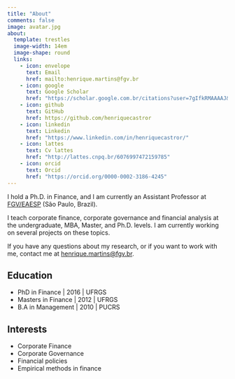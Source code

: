 ```yaml
---
title: "About"
comments: false
image: avatar.jpg
about:
  template: trestles
  image-width: 14em
  image-shape: round
  links:
    - icon: envelope
      text: Email
      href: mailto:henrique.martins@fgv.br
    - icon: google
      text: Google Scholar
      href: "https://scholar.google.com.br/citations?user=7gIfkRMAAAAJ&hl=pt-BR&oi=ao"
    - icon: github
      text: GitHub
      href: https://github.com/henriquecastror
    - icon: linkedin
      text: Linkedin
      href: "https://www.linkedin.com/in/henriquecastror/"
    - icon: lattes
      text: Cv lattes  
      href: "http://lattes.cnpq.br/6076997472159785"
    - icon: orcid
      text: Orcid  
      href: "https://orcid.org/0000-0002-3186-4245"
---
```




I hold a Ph.D. in Finance, and I am currently an Assistant Professor at [FGV/EAESP](https://eaesp.fgv.br/) (São Paulo, Brazil). 

I teach corporate finance, corporate governance and financial analysis at the undergraduate, MBA, Master, and Ph.D. levels. I am currently working on several projects on these topics. 

If you have any questions about my research, or if you want to work with me, contact me at [henrique.martins@fgv.br](henrique.martins@fgv.br).


:::{#hero-heading}

## Education
- PhD in Finance | 2016 | UFRGS
- Masters in Finance | 2012 | UFRGS
- B.A in Management | 2010 | PUCRS

## Interests
- Corporate Finance
- Corporate Governance
- Financial policies
- Empirical methods in finance

:::